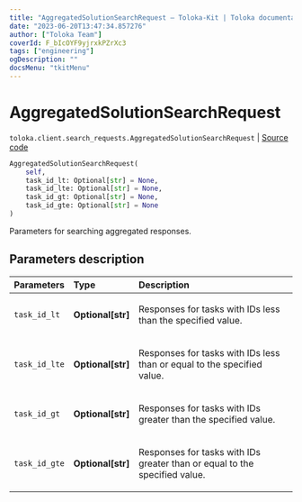 ```yaml
---
title: "AggregatedSolutionSearchRequest — Toloka-Kit | Toloka documentation"
date: "2023-06-20T13:47:34.857276"
author: ["Toloka Team"]
coverId: F_bIcOYF9yjrxkPZrXc3
tags: ["engineering"]
ogDescription: ""
docsMenu: "tkitMenu"
---
```


# AggregatedSolutionSearchRequest

`toloka.client.search_requests.AggregatedSolutionSearchRequest` | [Source code](https://github.com/Toloka/toloka-kit/blob/v1.2.0/src/client/search_requests.py#L470)

```python
AggregatedSolutionSearchRequest(
    self,
    task_id_lt: Optional[str] = None,
    task_id_lte: Optional[str] = None,
    task_id_gt: Optional[str] = None,
    task_id_gte: Optional[str] = None
)
```

Parameters for searching aggregated responses.

## Parameters description

| Parameters | Type | Description |
| :----------| :----| :-----------|
`task_id_lt`|**Optional\[str\]**|<p>Responses for tasks with IDs less than the specified value.</p>
`task_id_lte`|**Optional\[str\]**|<p>Responses for tasks with IDs less than or equal to the specified value.</p>
`task_id_gt`|**Optional\[str\]**|<p>Responses for tasks with IDs greater than the specified value.</p>
`task_id_gte`|**Optional\[str\]**|<p>Responses for tasks with IDs greater than or equal to the specified value.</p>